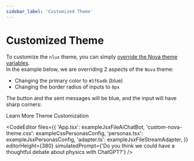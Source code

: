 ```yaml
---
sidebar_label: 'Customized Theme'
---
```



# Customized Theme

To customize the `nlux` theme, you can simply [override the Nova theme variables](/learn/customize-theme).<br />
In the example below, we are overriding 2 aspects of the `Nova` theme:

* Changing the primary color to `#1f6adb` (blue)
* Changing the border radius of inputs to `0px`

The button and the sent messages will be blue, and the input will have sharp corners:

<Link className="learn-more-link button button--secondary" to="/learn/customize-theme">Learn More Theme Customization</Link>

<CodeEditor
    files={{
        'App.tsx': exampleJsxFileAiChatBot,
        'custom-nova-theme.css': exampleCssPersonasConfig,
        'personas.tsx': exampleJsxPersonasConfig,
        'adapter.ts': exampleJsxFileStreamAdapter,
    }}
    editorHeight={380}
    simulatedPrompt={'Do you think we could have a thoughtful debate about physics with ChatGPT?'}
/>
